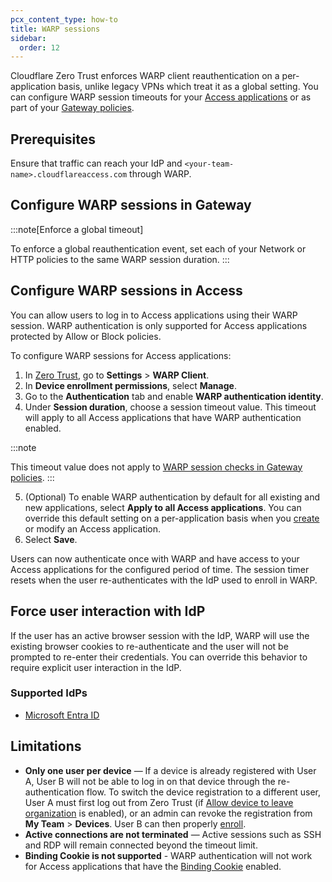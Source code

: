 ```yaml
---
pcx_content_type: how-to
title: WARP sessions
sidebar:
  order: 12
---
```



Cloudflare Zero Trust enforces WARP client reauthentication on a per-application basis, unlike legacy VPNs which treat it as a global setting. You can configure WARP session timeouts for your [Access applications](#configure-warp-sessions-in-access-) or as part of your [Gateway policies](#configure-warp-sessions-in-gateway).

<Render file="warp/warp-sessions-intro" />

## Prerequisites

Ensure that traffic can reach your IdP and `<your-team-name>.cloudflareaccess.com` through WARP.

## Configure WARP sessions in Gateway

<Render file="warp/warp-sessions-gateway" />

:::note[Enforce a global timeout]

To enforce a global reauthentication event, set each of your Network or HTTP policies to the same WARP session duration.
:::

## Configure WARP sessions in Access <Badge text="Beta" variant="caution" size="small" />

You can allow users to log in to Access applications using their WARP session. WARP authentication is only supported for Access applications protected by Allow or Block policies.

To configure WARP sessions for Access applications:

1. In [Zero Trust](https://one.dash.cloudflare.com/), go to **Settings** > **WARP Client**.
2. In **Device enrollment permissions**, select **Manage**.
3. Go to the **Authentication** tab and enable **WARP authentication identity**.
4. Under **Session duration**, choose a session timeout value. This timeout will apply to all Access applications that have WARP authentication enabled.

:::note

This timeout value does not apply to [WARP session checks in Gateway policies](#configure-warp-sessions-in-gateway).
:::

5. (Optional) To enable WARP authentication by default for all existing and new applications, select **Apply to all Access applications**. You can override this default setting on a per-application basis when you [create](/cloudflare-one/applications/configure-apps/) or modify an Access application.
6. Select **Save**.

Users can now authenticate once with WARP and have access to your Access applications for the configured period of time. The session timer resets when the user re-authenticates with the IdP used to enroll in WARP.

## Force user interaction with IdP

If the user has an active browser session with the IdP, WARP will use the existing browser cookies to re-authenticate and the user will not be prompted to re-enter their credentials. You can override this behavior to require explicit user interaction in the IdP.

### Supported IdPs

- [Microsoft Entra ID](/cloudflare-one/identity/idp-integration/entra-id/#force-user-interaction-during-warp-reauthentication)

## Limitations

- **Only one user per device** — If a device is already registered with User A, User B will not be able to log in on that device through the re-authentication flow. To switch the device registration to a different user, User A must first log out from Zero Trust (if [Allow device to leave organization](/cloudflare-one/connections/connect-devices/warp/configure-warp/warp-settings/#allow-device-to-leave-organization) is enabled), or an admin can revoke the registration from **My Team** > **Devices**. User B can then properly [enroll](/cloudflare-one/connections/connect-devices/warp/deployment/manual-deployment/).
- **Active connections are not terminated** — Active sessions such as SSH and RDP will remain connected beyond the timeout limit.
- **Binding Cookie is not supported** - WARP authentication will not work for Access applications that have the [Binding Cookie](/cloudflare-one/identity/authorization-cookie/#binding-cookie) enabled.
